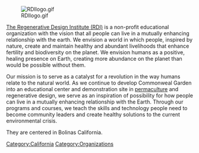 [[File:RDIlogo.gif]]

[http://www.regenerativedesign.org The Regenerative Design Institute (RDI)] is a non-profit educational organization with the vision that all people can live in a mutually enhancing relationship with the earth. We envision a world in which people, inspired by nature, create and maintain healthy and abundant livelihoods that enhance fertility and biodiversity on the planet. We envision humans as a positive, healing presence on Earth, creating more abundance on the planet than would be possible without them.

Our mission is to serve as a catalyst for a revolution in the way humans relate to the natural world. As we continue to develop Commonweal Garden into an educational center and demonstration site in [[permaculture]] and regenerative design, we serve as an inspiration of possibility for how people can live in a mutually enhancing relationship with the Earth. Through our programs and courses, we teach the skills and technology people need to become community leaders and create healthy solutions to the current environmental crisis.

They are centered in Bolinas California.

[[Category:California]]

[[Category:Organizations]]